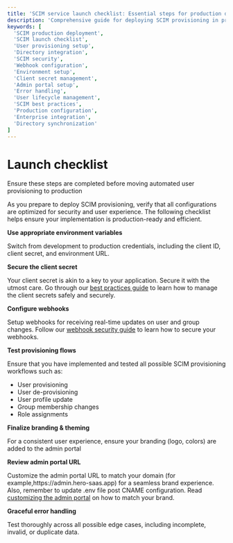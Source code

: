 ```yaml
---
title: 'SCIM service launch checklist: Essential steps for production deployment'
description: 'Comprehensive guide for deploying SCIM provisioning in production environments. Learn crucial steps to ensure optimal security, seamless user experience, and robust configuration for your SCIM implementation.'
keywords: [
  'SCIM production deployment',
  'SCIM launch checklist',
  'User provisioning setup',
  'Directory integration',
  'SCIM security',
  'Webhook configuration',
  'Environment setup',
  'Client secret management',
  'Admin portal setup',
  'Error handling',
  'User lifecycle management',
  'SCIM best practices',
  'Production configuration',
  'Enterprise integration',
  'Directory synchronization'
]
---
```


# Launch checklist

<Subtitle>
  Ensure these steps are completed before moving automated user provisioning to production
</Subtitle>

As you prepare to deploy SCIM provisioning, verify that all configurations are optimized for
security and user experience. The following checklist helps ensure your implementation is
production-ready and efficient.

<LabeledCheckbox id="1"> **Use appropriate environment variables** </LabeledCheckbox>

Switch from development to production credentials, including the client ID, client secret, and
environment URL.

<LabeledCheckbox id="2"> **Secure the client secret** </LabeledCheckbox>

Your client secret is akin to a key to your application. Secure it with the utmost care. Go through
our [best practices guide](/sso/guides/key-concepts/manage-client-secrets) to learn how to manage
the client secrets safely and securely.

<LabeledCheckbox id="3"> **Configure webhooks** </LabeledCheckbox>

Setup webhooks for receiving real-time updates on user and group changes. Follow our
[webhook security guide](/scim/webhooks) to learn how to secure your webhooks.

<LabeledCheckbox id="4"> **Test provisioning flows** </LabeledCheckbox>

Ensure that you have implemented and tested all possible SCIM provisioning workflows such as:

- User provisioning
- User de-provisioning
- User profile update
- Group membership changes
- Role assignments

<LabeledCheckbox id="5"> **Finalize branding & theming** </LabeledCheckbox>

For a consistent user experience, ensure your branding (logo, colors) are added to the admin portal

<LabeledCheckbox id="6"> **Review admin portal URL** </LabeledCheckbox>

Customize the admin portal URL to match your domain (for
example,<SimpleCode>https:<span></span>//admin.hero-saas.app</SimpleCode>) for a seamless brand
experience. Also, remember to update <SimpleCode>.env</SimpleCode> file post CNAME configuration.
Read [customizing the admin portal](/scim/domain-and-theme-customization) on how to match your
brand.

<LabeledCheckbox id="7"> **Graceful error handling** </LabeledCheckbox>

Test thoroughly across all possible edge cases, including incomplete, invalid, or duplicate data.
